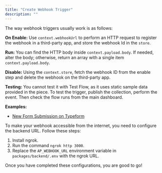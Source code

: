 ```yaml
---
title: "Create Webhook Trigger"
description: ""
---
```


The way webhook triggers usually work is as follows:

**On Enable:**
Use `context.webhookUrl` to perform an HTTP request to register the webhook in a third-party app, and store the webhook Id in the `store`.

**Run:**
You can find the HTTP body inside `context.payload.body`. If needed, alter the body; otherwise, return an array with a single item `context.payload.body`.

**Disable:**
Using the `context.store`, fetch the webhook ID from the enable step and delete the webhook on the third-party app.

**Testing:**
You cannot test it with Test Flow, as it uses static sample data provided in the piece. 
To test the trigger, publish the collection, perform the event. Then check the flow runs from the main dashboard.

**Examples:**
- [New Form Submission on Typeform](https://github.com/activepieces/activepieces/blob/main/packages/pieces/apps/src/lib/typeform/trigger/new-submission.ts)

<Warning>
To make your webhook accessible from the internet, you need to configure the backend URL. Follow these steps:

1. Install ngrok.
2. Run the command `ngrok http 3000`.
3. Replace the `AP_WEBHOOK_URL` environment variable in `packages/backend/.env` with the ngrok URL.

Once you have completed these configurations, you are good to go!
</Warning>